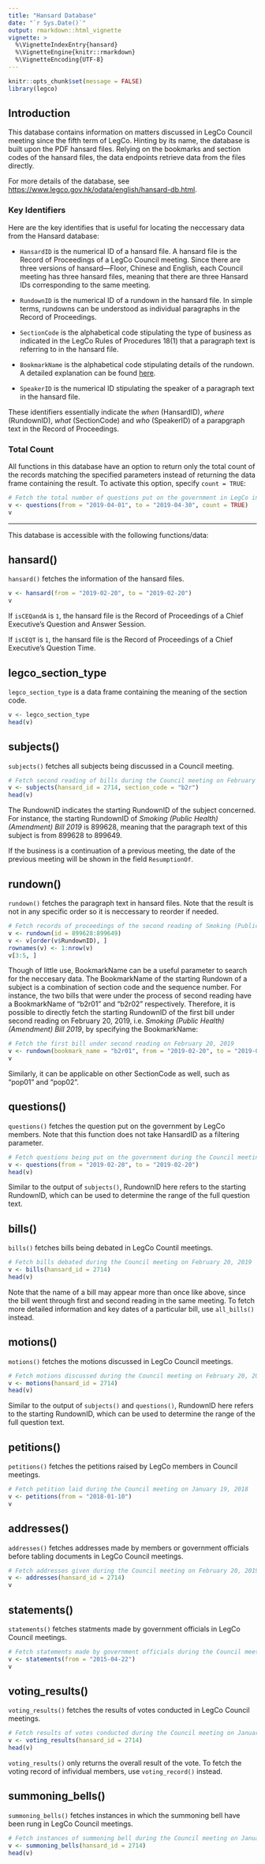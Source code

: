 ```yaml
---
title: "Hansard Database"
date: "`r Sys.Date()`"
output: rmarkdown::html_vignette
vignette: >
  %\VignetteIndexEntry{hansard} 
  %\VignetteEngine{knitr::rmarkdown} 
  %\VignetteEncoding{UTF-8}
---
```


```r
knitr::opts_chunk$set(message = FALSE)
library(legco)
```

## Introduction

This database contains information on matters discussed in LegCo Council meeting since the fifth term
of LegCo. Hinting by its name, the database is built upon the PDF hansard files. Relying on the bookmarks 
and section codes of the hansard files, the data endpoints retrieve data from the files directly. 

For more details of the database, see <https://www.legco.gov.hk/odata/english/hansard-db.html>.

### Key Identifiers

Here are the key identifies that is useful for locating the neccessary data from the Hansard database:

* `HansardID` is the numerical ID of a hansard file. A hansard file is the Record of Proceedings of
a LegCo Council meeting. Since there are three versions of hansard---Floor, Chinese and English, 
each Council meeting has three hansard files, meaning that there are three Hansard IDs corresponding 
to the same meeting.

* `RundownID` is the numerical ID of a rundown in the hansard file. In simple terms, rundowns can be understood 
as individual paragraphs in the Record of Proceedings. 

* `SectionCode` is the alphabetical code stipulating the type of business as indicated in the LegCo Rules of 
Procedures 18(1) that a paragraph text is referring to in the hansard file. 

* `BookmarkName` is the alphabetical code stipulating details of the rundown. A detailed explanation
can be found [here](#rundown).

* `SpeakerID` is the numerical ID stipulating the speaker of a paragraph text in the hansard file.

These identifiers essentially indicate the *when* (HansardID), *where* (RundownID), *what* (SectionCode) 
and *who* (SpeakerID) of a parapgraph text in the Record of Proceedings.

### Total Count

All functions in this database have an option to return only the total count of the records matching 
the specified parameters instead of returning the data frame containing the result.
To activate this option, specify `count = TRUE`:

```r
# Fetch the total number of questions put on the government in LegCo in April, 2019
v <- questions(from = "2019-04-01", to = "2019-04-30", count = TRUE)
v
```

---

This database is accessible with the following functions/data:

## hansard()

`hansard()` fetches the information of the hansard files. 

```r
v <- hansard(from = "2019-02-20", to = "2019-02-20")
v
```

If `isCEQandA` is `1`, the hansard file is the Record of Proceedings of a Chief Executive's Question
and Answer Session. 

If `isCEQT` is `1`, the hansard file is the Record of Proceedings of a Chief Executive's Question Time.


## legco_section_type

`legco_section_type` is a data frame containing the meaning of the section code.

```r
v <- legco_section_type
head(v)
```

## subjects()

`subjects()` fetches all subjects being discussed in a Council meeting. 

```r
# Fetch second reading of bills during the Council meeting on February 20, 2019
v <- subjects(hansard_id = 2714, section_code = "b2r")
head(v)
```

The RundownID indicates the starting RundownID of the subject concerned. For instance, the starting 
RundownID of *Smoking (Public Health) (Amendment) Bill 2019* is 899628, meaning that the paragraph text
of this subject is from 899628 to 899649.

If the business is a continuation of a previous meeting, the date of the previous meeting will be shown 
in the field `ResumptionOf`.

## rundown()

`rundown()` fetches the paragraph text in hansard files. Note that the result is not in any specific order 
so it is neccessary to reorder if needed.

```r
# Fetch records of proceedings of the second reading of Smoking (Public Health) (Amendment) Bill 2019
v <- rundown(id = 899628:899649)
v <- v[order(v$RundownID), ]
rownames(v) <- 1:nrow(v)
v[3:5, ]
```

Though of little use, BookmarkName can be a useful parameter to search for the neccesary data. 
The BookmarkName of the starting Rundown of a subject is a combination of section code and
the sequence number. For instance, the two bills that were under the process of second reading
have a BookmarkName of "b2r01" and "b2r02" respectively. Therefore, it is possible to directly
fetch the starting RundownID of the first bill under second reading on February 20, 2019,
i.e. *Smoking (Public Health) (Amendment) Bill 2019*, by specifying the BookmarkName:

```r
# Fetch the first bill under second reading on February 20, 2019
v <- rundown(bookmark_name = "b2r01", from = "2019-02-20", to = "2019-02-20")
v
```

Similarly, it can be applicable on other SectionCode as well, such as "pop01" and "pop02".

## questions()

`questions()` fetches the question put on the government by LegCo members. Note that this function does 
not take HansardID as a filtering parameter.

```r
# Fetch questions being put on the government during the Council meeting on February 20, 2019
v <- questions(from = "2019-02-20", to = "2019-02-20")
head(v)
```

Similar to the output of `subjects()`, RundownID here refers to the starting RundownID, which can be used 
to determine the range of the full question text.

## bills()

`bills()` fetches bills being debated in LegCo Countil meetings.

```r
# Fetch bills debated during the Council meeting on February 20, 2019
v <- bills(hansard_id = 2714)
head(v)
```

Note that the name of a bill may appear more than once like above, since the bill went through first 
and second reading in the same meeting. To fetch more detailed information and key dates of
a particular bill, use `all_bills()` instead.

## motions()

`motions()` fetches the motions discussed in LegCo Council meetings. 

```r
# Fetch motions discussed during the Council meeting on February 20, 2019
v <- motions(hansard_id = 2714)
head(v)
```

Similar to the output of `subjects()` and `questions()`, RundownID here refers to the starting RundownID,
which can be used to determine the range of the full question text.

## petitions()

`petitions()` fetches the petitions raised by LegCo members in Council meetings. 

```r
# Fetch petition laid during the Council meeting on January 19, 2018
v <- petitions(from = "2018-01-10")
v
```

## addresses()

`addresses()` fetches addresses made by members or government officials before tabling documents
in LegCo Council meetings.

```r
# Fetch addresses given during the Council meeting on February 20, 2019
v <- addresses(hansard_id = 2714)
v
```

## statements()

`statements()` fetches statments made by government officials in LegCo Council meetings.

```r
# Fetch statements made by government officials during the Council meeting on April 22, 2015
v <- statements(from = "2015-04-22")
v
```

## voting_results()

`voting_results()` fetches the results of votes conducted in LegCo Council meetings. 

```r
# Fetch results of votes conducted during the Council meeting on January 19, 2018
v <- voting_results(hansard_id = 2714)
head(v)
```

`voting_results()` only returns the overall result of the vote. To fetch the voting record of 
infividual members, use `voting_record()` instead.

## summoning_bells()

`summoning_bells()` fetches instances in which the summoning bell have been rung in LegCo
Council meetings.

```r
# Fetch instances of summoning bell during the Council meeting on January 19, 2018
v <- summoning_bells(hansard_id = 2714)
head(v)
```
